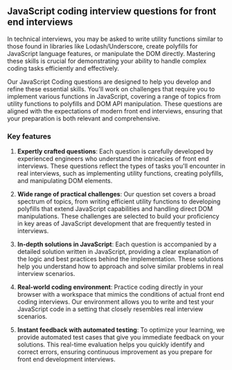 ## JavaScript coding interview questions for front end interviews

In technical interviews, you may be asked to write utility functions similar to those found in libraries like Lodash/Underscore, create polyfills for JavaScript language features, or manipulate the DOM directly. Mastering these skills is crucial for demonstrating your ability to handle complex coding tasks efficiently and effectively.

Our JavaScript Coding questions are designed to help you develop and refine these essential skills. You'll work on challenges that require you to implement various functions in JavaScript, covering a range of topics from utility functions to polyfills and DOM API manipulation. These questions are aligned with the expectations of modern front end interviews, ensuring that your preparation is both relevant and comprehensive.

### Key features

1. **Expertly crafted questions**: Each question is carefully developed by experienced engineers who understand the intricacies of front end interviews. These questions reflect the types of tasks you'll encounter in real interviews, such as implementing utility functions, creating polyfills, and manipulating DOM elements.

2. **Wide range of practical challenges**: Our question set covers a broad spectrum of topics, from writing efficient utility functions to developing polyfills that extend JavaScript capabilities and handling direct DOM manipulations. These challenges are selected to build your proficiency in key areas of JavaScript development that are frequently tested in interviews.

3. **In-depth solutions in JavaScript**: Each question is accompanied by a detailed solution written in JavaScript, providing a clear explanation of the logic and best practices behind the implementation. These solutions help you understand how to approach and solve similar problems in real interview scenarios.

4. **Real-world coding environment**: Practice coding directly in your browser with a workspace that mimics the conditions of actual front end coding interviews. Our environment allows you to write and test your JavaScript code in a setting that closely resembles real interview scenarios.

5. **Instant feedback with automated testing**: To optimize your learning, we provide automated test cases that give you immediate feedback on your solutions. This real-time evaluation helps you quickly identify and correct errors, ensuring continuous improvement as you prepare for front end development interviews.
